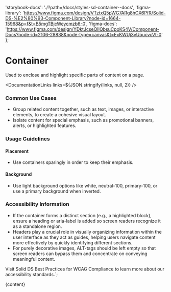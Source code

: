 

  'storybook-docs': './?path=/docs/styles-sd-container--docs',
  'figma-library':
    'https://www.figma.com/design/VTztxQ5pWG7ARg8hCX6PfR/Solid-DS-%E2%80%93-Component-Library?node-id=1664-15968&p=f&t=B5mgTBjcWeycmzb6-0',
  'figma-docs':
    'https://www.figma.com/design/YDktJcseQIIQbsuCpoKS4V/Component-Docs?node-id=2106-28838&node-type=canvas&t=ExKWUj3vUoucvcVt-0'
};

# Container

Used to enclose and highlight specific parts of content on a page.

<DefaultStory />

<DocumentationLinks links=${JSON.stringify(links, null, 2)} />

### Common Use Cases

- Group related content together, such as text, images, or interactive elements, to create a cohesive visual layout.
- Isolate content for special emphasis, such as promotional banners, alerts, or highlighted features.

### Usage Guidelines

#### Placement

- Use containers sparingly in order to keep their emphasis.

#### Background

- Use light background options like white, neutral-100, primary-100, or use a primary background when inverted.

### Accessibility Information

- If the container forms a distinct section (e.g., a highlighted block), ensure a heading or aria-label is added so screen readers recognize it as a standalone region.
- Headers play a crucial role in visually organizing information within the user interface as they act as guides, helping users navigate content more effectively by quickly identifying different sections.
- For purely decorative images, ALT-tags should be left empty so that screen readers can bypass them and concentrate on conveying meaningful content.

Visit <sd-link href="https://www.figma.com/design/YDktJcseQIIQbsuCpoKS4V/Component-Docs?node-id=10708-5011&t=Z1FxSGWkmXG5r5sw-4" target="_blank">Solid DS Best Practices for WCAG Compliance</sd-link> to learn more about our accessibility standards.`;

<Meta title="Styles/sd-container/Overview" />

<OverviewFormatter story={SdContainerStories.Default}>{content}</OverviewFormatter>
